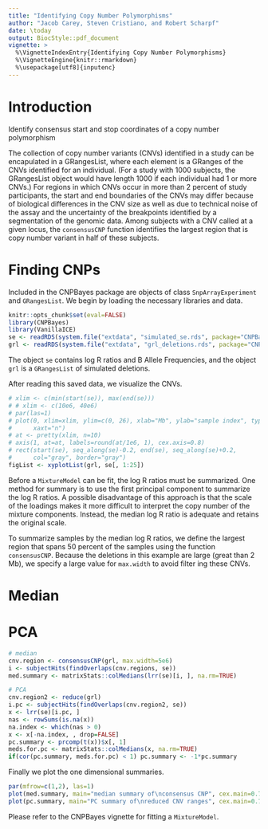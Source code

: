 ```yaml
---
title: "Identifying Copy Number Polymorphisms"
author: "Jacob Carey, Steven Cristiano, and Robert Scharpf"
date: \today
output: BiocStyle::pdf_document
vignette: >
  %\VignetteIndexEntry{Identifying Copy Number Polymorphisms}
  %\VignetteEngine{knitr::rmarkdown}
  %\usepackage[utf8]{inputenc} 
---
```


# Introduction

Identify consensus start and stop coordinates of a copy number
polymorphism

The collection of copy number variants (CNVs) identified in a study
can be encapulated in a GRangesList, where each element is a GRanges
of the CNVs identified for an individual.  (For a study with 1000
subjects, the GRangesList object would have length 1000 if each
individual had 1 or more CNVs.)  For regions in which CNVs occur in
more than 2 percent of study participants, the start and end
boundaries of the CNVs may differ because of biological differences in
the CNV size as well as due to technical noise of the assay and the
uncertainty of the breakpoints identified by a segmentation of the
genomic data.  Among subjects with a CNV called at a given locus, the
`consensusCNP` function identifies the largest region that is copy
number variant in half of these subjects.

# Finding CNPs
Included in the CNPBayes package are objects of class `SnpArrayExperiment`
and `GRangesList`. We begin by loading the necessary libraries and data.

```r
knitr::opts_chunk$set(eval=FALSE)
library(CNPBayes)
library(VanillaICE)
se <- readRDS(system.file("extdata", "simulated_se.rds", package="CNPBayes"))
grl <- readRDS(system.file("extdata", "grl_deletions.rds", package="CNPBayes"))
```

The object `se` contains log R ratios and B Allele Frequencies, and the object
`grl` is a `GRangesList` of simulated deletions. 

After reading this saved data, we visualize the CNVs.

```r
# xlim <- c(min(start(se)), max(end(se)))
# # xlim <- c(10e6, 40e6)
# par(las=1)
# plot(0, xlim=xlim, ylim=c(0, 26), xlab="Mb", ylab="sample index", type="n",
#      xaxt="n")
# at <- pretty(xlim, n=10)
# axis(1, at=at, labels=round(at/1e6, 1), cex.axis=0.8)
# rect(start(se), seq_along(se)-0.2, end(se), seq_along(se)+0.2,
#      col="gray", border="gray")
figList <- xyplotList(grl, se[, 1:25])
```

Before a `MixtureModel` can be fit, the log R ratios must be summarized. One
method for summary is to use the first principal component to summarize the log
R ratios. A possible disadvantage of this approach is that the scale of the
loadings makes it more difficult to interpret the copy number of the mixture
components. Instead, the median log R ratio is adequate and retains the
original scale.

To summarize samples by the median log R ratios, we define the largest region
that spans 50 percent of the samples using the function `consensusCNP`. Because
the deletions in this example are large (great than 2 Mb), we specify a large
value for `max.width` to avoid filter ing these CNVs.

# Median

# PCA

```r
# median
cnv.region <- consensusCNP(grl, max.width=5e6)
i <- subjectHits(findOverlaps(cnv.regions, se))
med.summary <- matrixStats::colMedians(lrr(se)[i, ], na.rm=TRUE)

# PCA
cnv.region2 <- reduce(grl)
i.pc <- subjectHits(findOverlaps(cnv.region2, se))
x <- lrr(se)[i.pc, ]
nas <- rowSums(is.na(x))
na.index <- which(nas > 0)
x <- x[-na.index, , drop=FALSE]
pc.summary <- prcomp(t(x))$x[, 1]
meds.for.pc <- matrixStats::colMedians(x, na.rm=TRUE)
if(cor(pc.summary, meds.for.pc) < 1) pc.summary <- -1*pc.summary
```

Finally we plot the one dimensional summaries.

```r
par(mfrow=c(1,2), las=1)
plot(med.summary, main="median summary of\nconsensus CNP", cex.main=0.7, pch=20)
plot(pc.summary, main="PC summary of\nreduced CNV ranges", cex.main=0.7, pch=20)
```

Please refer to the CNPBayes vignette for fitting a `MixtureModel`.
